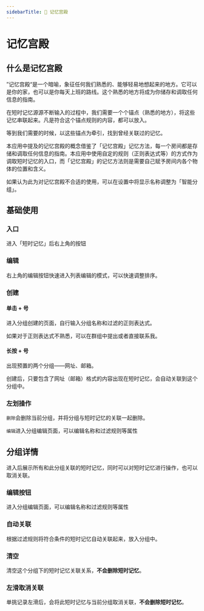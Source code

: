 ```yaml
---
sidebarTitle: 🧠 记忆宫殿
---
```


# 记忆宫殿

## 什么是记忆宫殿

”记忆宫殿“是一个暗喻，象征任何我们熟悉的、能够轻易地想起来的地方。它可以是你的家，也可以是你每天上班的路线。这个熟悉的地方将成为你储存和调取任何信息的指南。

在短时记忆源源不断输入的过程中，我们需要一个个锚点（熟悉的地方），将这些记忆串联起来。凡是符合这个锚点规则的内容，都可以放入。

等到我们需要的时候，以这些锚点为牵引，找到曾经关联过的记忆。

本应用中提及的记忆宫殿的概念借鉴了「记忆宫殿」记忆方法，每一个房间都是存储和调取任何信息的指南。本应用中使用自定的规则（正则表达式等）的方式作为调取短时记忆的入口，而「记忆宫殿」的记忆方法则是需要自己赋予房间内各个物体的位置和含义。

如果认为此为对记忆宫殿不合适的使用，可以在设置中将显示名称调整为「智能分组」。

## 基础使用
### 入口
进入「短时记忆」后右上角的按钮

### 编辑
右上角的编辑按钮快速进入列表编辑的模式，可以快速调整排序。

### 创建
#### 单击 + 号
进入分组创建的页面，自行输入分组名称和过滤的正则表达式。

如果对于正则表达式不熟悉，可以在群组中提出或者直接联系我。

#### 长按 + 号
出现预置的两个分组——网址、邮箱。

创建后，只要包含了网址（邮箱）格式的内容出现在短时记忆，会自动关联到这个分组中。

### 左划操作
`删除`会删除当前分组，并将分组与短时记忆的关联一起删除。

`编辑`进入分组编辑页面，可以编辑名称和过滤规则等属性

## 分组详情

进入后展示所有和此分组关联的短时记忆，同时可以对短时记忆进行操作，也可以取消关联。

### 编辑按钮
进入分组编辑页面，可以编辑名称和过滤规则等属性

### 自动关联
根据过滤规则将符合条件的短时记忆自动关联起来，放入分组中。

### 清空
清空这个分组下的短时记忆关联关系，**不会删除短时记忆**。

### 左滑取消关联
单挑记录左滑后，会将此短时记忆与当前分组取消关联，**不会删除短时记忆**。